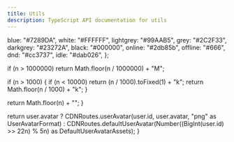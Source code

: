 ---
title: Utils
description: TypeScript API documentation for utils
---


  blue: "#7289DA",
  white: "#FFFFFF",
  lightgrey: "#99AAB5",
  grey: "#2C2F33",
  darkgrey: "#23272A",
  black: "#000000",
  online: "#2db85b",
  offline: "#666",
  dnd: "#cc3737",
  idle: "#dab026",
};

  if (n > 1000000) return Math.floor(n / 1000000) + "M";

if (n > 1000) {
if (n < 10000) return (n / 1000).toFixed(1) + "k";
return Math.floor(n / 1000) + "k";
}

return Math.floor(n) + "";
}

  return user.avatar
    ? CDNRoutes.userAvatar(user.id, user.avatar, "png" as UserAvatarFormat)
    : CDNRoutes.defaultUserAvatar(Number((BigInt(user.id) >> 22n) % 5n) as DefaultUserAvatarAssets);
}
